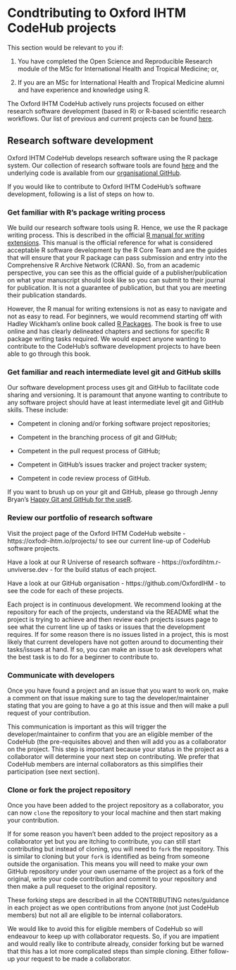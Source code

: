 # Condtributing to Oxford IHTM CodeHub projects {#contributing-codehub}

This section would be relevant to you if:

1. You have completed the Open Science and Reproducible Research module of the MSc for International Health and Tropical Medicine; or,

2. If you are an MSc for International Health and Tropical Medicine alumni and have experience and knowledge using R.

The Oxford IHTM CodeHub actively runs projects focused on either research software development (based in R) or R-based scientific research workflows. Our list of previous and current projects can be found [here](https://oxford-ihtm.io/projects/).

## Research software development

Oxford IHTM CodeHub develops research software using the R package system. Our collection of research software tools are found [here](https://oxfordihtm.r-universe.dev) and the underlying code is available from our [organisational GitHub](https://github.com/OxfordIHTM).

If you would like to contribute to Oxford IHTM CodeHub's software development, following is a list of steps on how to.

### Get familiar with R's package writing process

We build our research software tools using R. Hence, we use the R package writing process. This is described in the official [R manual for writing extensions](https://cran.r-project.org/). This manual is the official reference for what is considered acceptable R software development by the R Core Team and are the guides that will ensure that your R package can pass submission and entry into the Comprehensive R Archive Network (CRAN). So, from an academic perspective, you can see this as the official guide of a publisher/publication on what your manuscript should look like so you can submit to their journal for publication. It is not a guarantee of publication, but that you are meeting their publication standards.

However, the R manual for writing extensions is not as easy to navigate and not as easy to read. For beginners, we would recommend starting off with Hadley Wickham's online book called [R Packages](https://r-pkgs.org/). The book is free to use online and has clearly delineated chapters and sections for specific R package writing tasks required. We would expect anyone wanting to contribute to the CodeHub's software development projects to have been able to go through this book.

### Get familiar and reach intermediate level git and GitHub skills

Our software development process uses git and GitHub to facilitate code sharing and versioning. It is paramount that anyone wanting to contribute to any software project should have at least intermediate level git and GitHub skills. These include:

* Competent in cloning and/or forking software project repositories;

* Competent in the branching process of git and GitHub;

* Competent in the pull request process of GitHub;

* Competent in GitHub's issues tracker and project tracker system;

* Competent in code review process of GitHub.

If you want to brush up on your git and GitHub, please go through Jenny Bryan's [Happy Git and GitHub for the useR](https://happygitwithr.com/).

### Review our portfolio of research software

Visit the project page of the Oxford IHTM CodeHub website - https://oxfodr-ihtm.io/projects/ to see our current line-up of CodeHub software projects.

Have a look at our R Universe of research software - https://oxfordihtm.r-unviverse.dev - for the build status of each project.

Have a look at our GitHub organisation - https://github.com/OxfordIHM - to see the code for each of these projects.

Each project is in continuous development. We recommend looking at the repository for each of the projects, understand via the README what the project is trying to achieve and then review each projects issues page to see what the current line up of tasks or issues that the development requires. If for some reason there is no issues listed in a project, this is most likely that current developers have not gotten around to documenting their tasks/issues at hand. If so, you can make an issue to ask developers what the best task is to do for a beginner to contribute to.

### Communicate with developers

Once you have found a project and an issue that you want to work on, make a comment on that issue making sure to tag the developer/maintainer stating that you are going to have a go at this issue and then will make a pull request of your contribution.

This communication is important as this will trigger the developer/maintainer to confirm that you are an eligible member of the CodeHub (the pre-requisites above) and then will add you as a collaborator on the project. This step is important because your status in the project as a collaborator will determine your next step on contributing. We prefer that CodeHub members are internal collaborators as this simplifies their participation (see next section).

### Clone or fork the project repository

Once you have been added to the project repository as a collaborator, you can now `clone` the repository to your local machine and then start making your contribution.

If for some reason you haven't been added to the project repository as a collaborator yet but you are itching to contribute, you can still start contributing but instead of cloning, you will need to `fork` the repository. This is similar to cloning but your `fork` is identified as being from someone outside the organisation. This means you will need to make your own GitHub repository under your own username of the project as a fork of the original, write your code contribution and commit to your repository and then make a pull requeset to the original repository. 

These forking steps are described in all the CONTRIBUTING notes/guidance in each project as we open contributions from anyone (not just CodeHub members) but not all are eligible to be internal collaborators.

We would like to avoid this for eligible members of CodeHub so will endeavour to keep up with collaborator requests. So, if you are impatient and would really like to contribute already, consider forking but be warned that this has a lot more complicated steps than simple cloning. Either follow-up your request to be made a collaborator.

